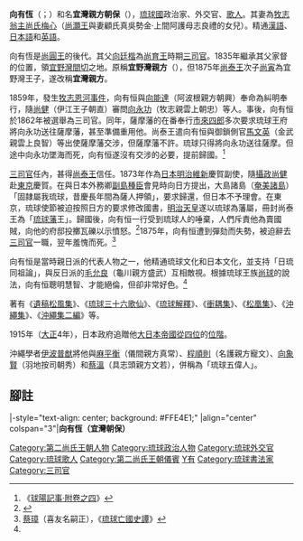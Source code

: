 {{東亞男性歷史人物
|名稱 =向有恒
|身份 =[[琉球國|琉球]][[第二尚氏王朝|第二尚氏王朝]]三司官
|國家 ={{flag|琉球國}}
|屆數 =
|最高職務 =三司官
|前任 = 
|繼任 = 
|畫像 =[[File:Sho_Yuko.JPG|200px]]
|說明 =向有恒
|姓 =
|名 =
|姓名 =向有恒
|字 =
|名乘 =朝保
|官職 =[[三司官|三司官]]
|封爵 =宜灣[[親方|親方]]
|封號 =
|御稱號 =
|宮號1 =
|宮號2 =
|封地 =[[宜野灣間切|宜野灣間切]]
|神號 =
|尊號 =
|族裔 = 
|旗籍 =
|府邸 =
|世系 = 
|初名 =
|乳名 =
|幼名 =
|兒名 =
|童名 =
|小字 =
|別名 =
|號 =松風齋
|法號 =
|院號 =
|其他名號 =
|出生日期 ={{birth date|1823|4|15}}<br />[[道光|道光]]三年三月初五
|出生地點 ={{flag|琉球國}}[[首里城|首里城]]
|婚年 =
|逝世年 ={{death date and age|1876|9|23|1823|4|15}}<br />[[光緒|光緒]]二年八月初六
|逝世地 ={{flag|琉球國|1875}}（[[大日本帝國|大日本帝國]][[琉球藩|琉球藩]]）[[首里城|首里城]]
|諡號 =
|墳墓 =
|父親 =[[向廷楷|向廷楷]]（宜野灣親方朝昆）
|嫡母 =
|母親 =
|元配 =
|正室 =牧志翁主尚氏梅心
|妻 =
|繼室 =
|平妻 =
|側室 =
|元配之父 =
|元配之嫡母 =
|元配之母 =
|正室之父 =[[尚灝王|尚灝王]]
|正室之嫡母 =
|正室之母 =顧氏真吳勢金·上間阿護母志良禮
|妻之父 =
|妻之嫡母 =
|妻之母 =
|繼室之父 =
|繼室之嫡母 =
|繼室之母 =
|平妻之父 =
|平妻之嫡母 =
|平妻之母 =
|兄弟 =
|姊妹 =
|嫡兄弟 =
|嫡姊妹 =
|庶兄弟 =
|庶姊妹 =
|同胞兄弟 =
|同胞姊妹 =
|異母兄弟 =
|異母姊妹 =
|異父兄弟 =
|異父姊妹 =
|繼兄弟 =
|繼姊妹 =
|子 =
|女 =
|嫡子 =
|嫡女 =
|庶子 =
|庶女 =
|養子 =
|養女 =
|繼子 =
|繼女 =
|其他親屬 =
|出身 = 
|功名 = 
|經歷 = 
|著作 =《遺稿松風集》<br />《[[沖繩三十六歌仙|琉球三十六歌仙]]》<br />《琉球解釋》<br />《上京日說》<br />《衝耦集》<br />《松凰集》<br />《沖繩集》<br />《沖繩集二編》等
|注釋 =
}}
'''向有恆'''（{{ryu|r=向有恆|shin=向有恒|kn=ショーユーコー|rm=Shō Yūkō|f=h}}；{{bd|1823年|4月15日|1876年|9月23日|CatIdx=S向}}）和名'''宜灣親方朝保'''（{{ryu|r=宜灣 親方 朝保|shin=宜湾 親方 朝保|kn=ジワン ウェーカタ チョーブ|rm=Jiwan Ueekata Chōbu}}），[[琉球國|琉球國]]政治家、外交官、[[歌人|歌人]]。其妻為[[牧志翁主|牧志翁主]][[尚氏梅心|尚氏梅心]]（[[尚灝王|尚灝王]]與妻顧氏真吳勢金·上間阿護母志良禮的女兒）。精通[[漢語|漢語]]、[[日本語|日本語]]和[[英語|英語]]。

向有恆是[[尚圓王|尚圓王]]的後代。其父[[向廷楷|向廷楷]]為[[尚育王|尚育王]]時期[[三司官|三司官]]。1835年繼承其父家督的位置，領[[宜野灣間切|宜野灣間切]]之地。原稱'''宜野灣親方'''（{{ryu|r=宜野灣親方|shin=宜野湾親方|kn=ジヌワン ウェーカタ|rm=Jinuwan Ueekata}}），但1875年[[尚泰王|尚泰王]]次子[[尚寅|尚寅]]為宜野灣王子，遂改稱'''宜灣親方'''。

1859年，發生[[牧志恩河事件|牧志恩河事件]]，向有恒與[[向能達|向能達]]（阿波根親方朝興）奉命為糾明奉行，隨[[尚健|尚健]]（伊江王子朝直）審問[[向永功|向永功]]（牧志親雲上朝忠）等人。事後，向有恒於1862年被選舉為三司官。同年，薩摩藩的在番奉行[[市來四郎|市來四郎]]多次要求琉球王府將向永功送往薩摩藩，甚至準備重用他。尚泰王遣向有恒與御鎖側官[[馬文英|馬文英]]（金武親雲上良智）等出使薩摩藩交涉，但薩摩藩不許。琉球只得將向永功送往薩摩。但途中向永功墜海而死，向有恒遂沒有交涉的必要，提前歸國。<ref>《[[:s:球陽記事/附卷之四|球陽記事·附卷之四]]》</ref>

[[三司官|三司官]]任內，甚得[[尚泰王|尚泰王]]信任。1873年作為[[日本|日本]][[明治維新|明治維新]]慶賀副使，隨[[攝政_(琉球)|攝政]][[尚健|尚健]]赴[[東京|東京]]慶賀。在與日本外務卿[[副島種臣|副島種臣]]會見時向日方提出，大島諸島（[[奄美諸島|奄美諸島]]）「固隷屬我琉球，昔慶長年間為薩人押領」，要求歸還，但日本不予理會。在東京，琉球使節被迫按照日方的要求修改國書，[[明治天皇|明治天皇]]遂以琉球為藩屬，冊封尚泰王為「[[琉球藩|琉球藩]]王」。歸國後，向有恒一行受到琉球人的唾棄，人們斥責他為賣國賊，向他的府邸投擲瓦礫以示憤怒。<ref name="haikan">{{Cite web |url=http://dl.ndl.go.jp/info:ndljp/pid/933701 |title=《{{lang|ja|廃藩当時の人物}}》 |accessdate=2013-08-29 |archive-date=2018-01-12 |archive-url=https://web.archive.org/web/20180112042935/http://dl.ndl.go.jp/info:ndljp/pid/933701 |dead-url=no }}</ref>1875年，向有恒遭到彈劾而失勢，被迫辭去[[三司官|三司官]]一職，翌年羞愧而死。<ref>[[蔡璋|蔡璋]]（喜友名嗣正），《[[琉球亡國史譚|琉球亡國史譚]]》</ref>

向有恒是當時親日派的代表人物之一，他精通琉球文化和日本文化，並支持「日琉同祖論」，與反日派的[[毛允良|毛允良]]（龜川親方盛武）互相敵視。根據琉球王族[[尚球|尚球]]的說法，向有恒聰明慧智、才能絕倫，但卻非常好色。<ref name="haikan"/>

著有《[[遺稿松風集|遺稿松風集]]》、《[[琉球三十六歌仙|琉球三十六歌仙]]》、《[[琉球解釋|琉球解釋]]》、《[[衝耦集|衝耦集]]》、《[[松凰集|松凰集]]》、《[[沖繩集|沖繩集]]》、《[[沖繩集二編|沖繩集二編]]》等。

1915年（[[大正|大正]]4年），日本政府追贈他[[大日本帝國|大日本帝國]][[從四位|從四位]]的[[位階|位階]]。

沖繩學者[[伊波普猷|伊波普猷]]將他與[[麻平衡|麻平衡]]（儀間親方真常）、[[程順則|程順則]]（名護親方寵文）、[[向象賢|向象賢]]（羽地按司朝秀）和[[蔡溫|蔡溫]]（具志頭親方文若），併稱為「琉球五偉人」。
==腳註==
{{reflist|1}}

{{琉球五偉人}}
{{start box}}
|-style="text-align: center; background: #FFE4E1;"
|align="center" colspan="3"|'''向有恆（宜灣朝保）'''
{{s-before|[[毛增光|毛增光]]<br/>（池城安邑）}}
{{s-title|[[琉球國|琉球國]][[琉球三司官列表#丑日番|丑日番法司]]|1862年—1875年}}
{{s-after|[[毛鳳來_(琉球)|毛鳳來]]<br/>（富川盛奎）}}
{{end box}}
{{三司官}}
{{Authority control}}
[[Category:第二尚氏王朝人物|Category:第二尚氏王朝人物]]
[[Category:琉球政治人物|Category:琉球政治人物]]
[[Category:琉球外交官|Category:琉球外交官]]
[[Category:琉球歌人|Category:琉球歌人]]
[[Category:第二尚氏王朝儀賓|Category:第二尚氏王朝儀賓]]
[[Category:琉球向氏|Y有]]
[[Category:琉球書法家|Category:琉球書法家]]
[[Category:三司官|Category:三司官]]